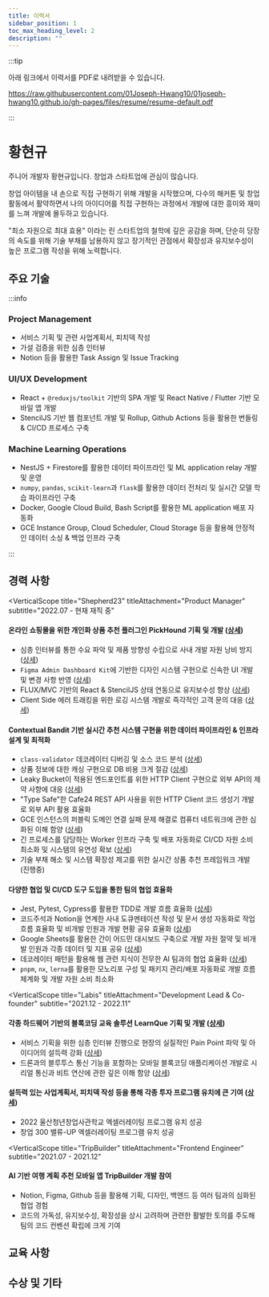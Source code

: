 ```yaml
---
title: 이력서
sidebar_position: 1
toc_max_heading_level: 2
description: ""
---
```





:::tip

아래 링크에서 이력서를 PDF로 내려받을 수 있습니다.

https://raw.githubusercontent.com/01Joseph-Hwang10/01joseph-hwang10.github.io/gh-pages/files/resume/resume-default.pdf

:::

# 황현규

<Overview />

<section className="introduction" markdown="1">

주니어 개발자 황현규입니다. 창업과 스타트업에 관심이 많습니다.

창업 아이템을 내 손으로 직접 구현하기 위해 개발을 시작했으며,
다수의 해커톤 및 창업 활동에서 활약하면서 나의 아이디어를
직접 구현하는 과정에서 개발에 대한 흥미와 재미를 느껴 개발에 몰두하고 있습니다.

"최소 자원으로 최대 효용" 이라는 린 스타트업의 철학에 깊은
공감을 하며, 단순히 당장의 속도를 위해 기술 부채를 남용하지 않고
장기적인 관점에서 확장성과 유지보수성이 높은 프로그램 작성을 위해 노력합니다.

</section>

## 주요 기술

:::info

### Project Management

- 서비스 기획 및 관련 사업계획서, 피치덱 작성
- 가설 검증을 위한 심층 인터뷰
- Notion 등을 활용한 Task Assign 및 Issue Tracking

### UI/UX Development

- React + `@reduxjs/toolkit` 기반의 SPA 개발 및 React Native / Flutter 기반 모바일 앱 개발
- StencilJS 기반 웹 컴포넌트 개발 및 Rollup, Github Actions 등을 활용한 번들링 & CI/CD 프로세스 구축

### Machine Learning Operations

- NestJS + Firestore를 활용한 데이터 파이프라인 및 ML application relay 개발 및 운영
- `numpy`, `pandas`, `scikit-learn`과 `flask`를 활용한 데이터 전처리 및 실시간 모델 학습 파이프라인 구축
- Docker, Google Cloud Build, Bash Script를 활용한 ML application 배포 자동화
- GCE Instance Group, Cloud Scheduler, Cloud Storage 등을 활용해 안정적인 데이터 소싱 & 백업 인프라 구축

:::

## 경력 사항

<VerticalScope 
  title="Shepherd23" 
  titleAttachment="Product Manager" 
  subtitle="2022.07 - 현재 재직 중"
>

#### 온라인 쇼핑몰을 위한 개인화 상품 추천 플러그인 PickHound 기획 및 개발 ([상세](https://01joseph-hwang10.github.io/docs/career-description/pickhound))

- 심층 인터뷰를 통한 수요 파악 및 제품 방향성 수립으로 사내 개발 자원 낭비 방지 ([상세](https://01joseph-hwang10.github.io/docs/career-description/pickhound#%EC%8B%AC%EC%B8%B5-%EC%9D%B8%ED%84%B0%EB%B7%B0%EB%A5%BC-%ED%86%B5%ED%95%9C-%EC%88%98%EC%9A%94-%ED%8C%8C%EC%95%85-%EB%B0%8F-%EC%A0%9C%ED%92%88-%EB%B0%A9%ED%96%A5%EC%84%B1-%EC%88%98%EB%A6%BD))
- `Figma Admin Dashboard Kit`에 기반한 디자인 시스템 구현으로 신속한 UI 개발 및 변경 사항 반영 ([상세](https://01joseph-hwang10.github.io/docs/career-description/pickhound#figma-admin-dashboard-kit%EC%97%90-%EA%B8%B0%EB%B0%98%ED%95%9C-%EB%94%94%EC%9E%90%EC%9D%B8-%EC%8B%9C%EC%8A%A4%ED%85%9C-%EA%B5%AC%ED%98%84))
- FLUX/MVC 기반의 React & StencilJS 상태 연동으로 유지보수성 향상 ([상세](https://01joseph-hwang10.github.io/docs/career-description/pickhound#redux%EB%A5%BC-%EC%9D%B4%EC%9A%A9%ED%95%9C-fluxmvc-%EA%B8%B0%EB%B0%98%EC%9D%98-react--stenciljs-%EC%83%81%ED%83%9C-%EC%97%B0%EB%8F%99))
- Client Side 에러 트래킹을 위한 로깅 시스템 개발로 즉각적인 고객 문의 대응 ([상세](https://01joseph-hwang10.github.io/docs/career-description/pickhound#client-side-%EC%97%90%EB%9F%AC-%ED%8A%B8%EB%9E%98%ED%82%B9%EC%9D%84-%EC%9C%84%ED%95%9C-%EB%A1%9C%EA%B9%85-%EC%8B%9C%EC%8A%A4%ED%85%9C-%EA%B0%9C%EB%B0%9C))

#### Contextual Bandit 기반 실시간 추천 시스템 구현을 위한 데이터 파이프라인 & 인프라 설계 및 최적화

- `class-validator` 데코레이터 디버깅 및 소스 코드 분석 ([상세](https://01joseph-hwang10.github.io/docs/career-description/pickhound#class-validator-%EB%8D%B0%EC%BD%94%EB%A0%88%EC%9D%B4%ED%84%B0-%EB%94%94%EB%B2%84%EA%B9%85-%EB%B0%8F-%EC%86%8C%EC%8A%A4-%EC%BD%94%EB%93%9C-%EB%B6%84%EC%84%9D))
- 상품 정보에 대한 캐싱 구현으로 DB 비용 크게 절감 ([상세](https://01joseph-hwang10.github.io/docs/career-description/pickhound#%EC%83%81%ED%92%88-%EC%A0%95%EB%B3%B4%EC%97%90-%EB%8C%80%ED%95%9C-caching-%EA%B5%AC%ED%98%84))
- Leaky Bucket이 적용된 엔드포인트를 위한 HTTP Client 구현으로 외부 API의 제약 사항에 대응 ([상세](https://01joseph-hwang10.github.io/docs/career-description/pickhound#leaky-bucket%EC%9D%B4-%EC%A0%81%EC%9A%A9%EB%90%9C-%EC%97%94%EB%93%9C%ED%8F%AC%EC%9D%B8%ED%8A%B8%EB%A5%BC-%EC%9C%84%ED%95%9C-http-client-%EA%B5%AC%ED%98%84))
- "Type Safe"한 Cafe24 REST API 사용을 위한 HTTP Client 코드 생성기 개발로 외부 API 활용 효율화
- GCE 인스턴스의 퍼블릭 도메인 연결 실패 문제 해결로 컴퓨터 네트워크에 관한 심화된 이해 함양 ([상세](https://01joseph-hwang10.github.io/docs/career-description/pickhound#gce-%EC%9D%B8%EC%8A%A4%ED%84%B4%EC%8A%A4%EC%9D%98-%ED%8D%BC%EB%B8%94%EB%A6%AD-%EB%8F%84%EB%A9%94%EC%9D%B8-%EC%97%B0%EA%B2%B0-%EC%8B%A4%ED%8C%A8-%EB%AC%B8%EC%A0%9C-%ED%95%B4%EA%B2%B0))
- 긴 프로세스를 담당하는 Worker 인프라 구축 및 배포 자동화로 CI/CD 자원 소비 최소화 및 시스템의 유연성 확보 ([상세](https://01joseph-hwang10.github.io/docs/career-description/pickhound#%EA%B8%B4-%ED%94%84%EB%A1%9C%EC%84%B8%EC%8A%A4%EB%A5%BC-%EB%8B%B4%EB%8B%B9%ED%95%98%EB%8A%94-worker-%EC%9D%B8%ED%94%84%EB%9D%BC-%EA%B5%AC%EC%B6%95-%EB%B0%8F-%EB%B0%B0%ED%8F%AC-%EC%9E%90%EB%8F%99%ED%99%94))
- 기술 부채 해소 및 시스템 확장성 제고를 위한 실시간 상품 추천 프레임워크 개발 (진행중)

#### 다양한 협업 및 CI/CD 도구 도입을 통한 팀의 협업 효율화

- Jest, Pytest, Cypress를 활용한 TDD로 개발 흐름 효율화 ([상세](https://01joseph-hwang10.github.io/docs/career-description/pickhound#jest-pytest-cypress%EB%A5%BC-%ED%99%9C%EC%9A%A9%ED%95%9C-tdd%EB%A1%9C-%EA%B0%9C%EB%B0%9C-%ED%9D%90%EB%A6%84-%ED%9A%A8%EC%9C%A8%ED%99%94))
- 코드주석과 Notion을 연계한 사내 도큐멘테이션 작성 및 문서 생성 자동화로 작업 흐름 효율화 및 비개발 인원과 개발 현황 공유 효율화 ([상세](https://01joseph-hwang10.github.io/docs/career-description/pickhound#%EC%BD%94%EB%93%9C%EC%A3%BC%EC%84%9D%EA%B3%BC-notion%EC%9D%84-%EC%97%B0%EA%B3%84%ED%95%9C-%EC%82%AC%EB%82%B4-%EB%8F%84%ED%81%90%EB%A9%98%ED%85%8C%EC%9D%B4%EC%85%98-%EC%9E%91%EC%84%B1-%ED%9A%A8%EC%9C%A8%ED%99%94-%EB%B0%8F-%EC%83%9D%EC%84%B1-%EC%9E%90%EB%8F%99%ED%99%94))
- Google Sheets를 활용한 간이 어드민 대시보드 구축으로 개발 자원 절약 및 비개발 인원과 각종 데이터 및 지표 공유 ([상세](https://01joseph-hwang10.github.io/docs/career-description/pickhound#google-sheets%EB%A5%BC-%ED%99%9C%EC%9A%A9%ED%95%9C-%EA%B0%84%EC%9D%B4-%EC%96%B4%EB%93%9C%EB%AF%BC-%EB%8C%80%EC%8B%9C%EB%B3%B4%EB%93%9C-%EA%B5%AC%EC%B6%95))
- 데코레이터 패턴을 활용해 웹 관련 지식이 전무한 AI 팀과의 협업 효율화 ([상세](https://01joseph-hwang10.github.io/docs/career-description/pickhound#%EB%8D%B0%EC%BD%94%EB%A0%88%EC%9D%B4%ED%84%B0-%ED%8C%A8%ED%84%B4%EC%9D%84-%ED%99%9C%EC%9A%A9%ED%95%9C-ai-%ED%8C%80%EA%B3%BC%EC%9D%98-%ED%98%91%EC%97%85-%ED%9A%A8%EC%9C%A8%ED%99%94))
- `pnpm`, `nx`, `lerna`를 활용한 모노리포 구성 및 패키지 관리/배포 자동화로 개발 흐름 체계화 및 개발 자원 소비 최소화

</VerticalScope>

<VerticalScope 
  title="Labis" 
  titleAttachment="Development Lead & Co-founder" 
  subtitle="2021.12 - 2022.11"
>

#### 각종 하드웨어 기반의 블록코딩 교육 솔루션 LearnQue 기획 및 개발 ([상세](https://01joseph-hwang10.github.io/docs/career-description/learnque))

- 서비스 기획을 위한 심층 인터뷰 진행으로 현장의 실질적인 Pain Point 파악 및 아이디어의 설득력 강화 ([상세](https://01joseph-hwang10.github.io/docs/career-description/learnque#%EC%84%9C%EB%B9%84%EC%8A%A4-%EA%B8%B0%ED%9A%8D%EC%9D%84-%EC%9C%84%ED%95%9C-%EC%8B%AC%EC%B8%B5-%EC%9D%B8%ED%84%B0%EB%B7%B0-%EC%A7%84%ED%96%89))
- 드론과의 블루투스 통신 기능을 포함하는 모바일 블록코딩 애플리케이션 개발로 시리얼 통신과 비트 연산에 관한 깊은 이해 함양 ([상세](https://01joseph-hwang10.github.io/docs/career-description/learnque#esp32%EC%99%80-react-native-ble-plx%EB%A5%BC-%ED%99%9C%EC%9A%A9%ED%95%9C-%EB%93%9C%EB%A1%A0-%EB%B8%94%EB%A3%A8%ED%88%AC%EC%8A%A4-%ED%86%B5%EC%8B%A0%EB%B6%80-%EA%B0%9C%EB%B0%9C))

#### 설득력 있는 사업계획서, 피치덱 작성 등을 통해 각종 투자 프로그램 유치에 큰 기여 ([상세](https://01joseph-hwang10.github.io/docs/career-description/learnque#%EC%97%91%EC%85%80%EB%9F%AC%EB%A0%88%EC%9D%B4%ED%8C%85-%ED%94%84%EB%A1%9C%EA%B7%B8%EB%9E%A8-%EC%9C%A0%EC%B9%98%EB%A5%BC-%EC%9C%84%ED%95%9C-%EC%82%AC%EC%97%85%EA%B3%84%ED%9A%8D%EC%84%9C-%EB%B0%8F-%ED%94%BC%EC%B9%98%EB%8D%B1-%EC%9E%91%EC%84%B1))

- 2022 울산청년창업사관학교 엑셀러레이팅 프로그램 유치 성공
- 창업 300 밸류-UP 엑셀러레이팅 프로그램 유치 성공

</VerticalScope>

<VerticalScope 
  title="TripBuilder" 
  titleAttachment="Frontend Engineer" 
  subtitle="2021.07 - 2021.12"
>

#### AI 기반 여행 계획 추천 모바일 앱 TripBuilder 개발 참여

- Notion, Figma, Github 등을 활용해 기획, 디자인, 백엔드 등 여러 팀과의 심화된 협업 경험
- 코드의 가독성, 유지보수성, 확장성을 상시 고려하며 관련한 활발한 토의를 주도해 팀의 코드 컨벤션 확립에 크게 기여

</VerticalScope>

## 교육 사항

<Education />

## 수상 및 기타

<Achievements />

